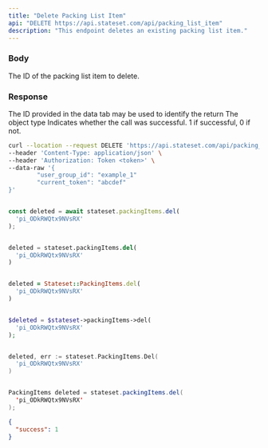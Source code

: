 ```yaml
---
title: "Delete Packing List Item"
api: "DELETE https://api.stateset.com/api/packing_list_item"
description: "This endpoint deletes an existing packing list item."
---
```


### Body

<ParamField body="id" type="string">
  The ID of the packing list item to delete.
</ParamField>

### Response

<ResponseField name="id" type="string">
  The ID provided in the data tab may be used to identify the return
</ResponseField>

<ResponseField name="object" type="string">
  The object type
</ResponseField>

<ResponseField name="success" type="number">
  Indicates whether the call was successful. 1 if successful, 0 if not.
</ResponseField>

<RequestExample>

```bash cURL
curl --location --request DELETE 'https://api.stateset.com/api/packing_list_item' \
--header 'Content-Type: application/json' \
--header 'Authorization: Token <token>' \
--data-raw '{
		"user_group_id": "example_1"
		"current_token": "abcdef"
}'
```

```javascript Node.js

const deleted = await stateset.packingItems.del(
  'pi_ODkRWQtx9NVsRX'
);

```

```python Python

deleted = stateset.packingItems.del(
  'pi_ODkRWQtx9NVsRX'
)

```

```ruby Ruby

deleted = Stateset::PackingItems.del(
  'pi_ODkRWQtx9NVsRX'
)

```

```php PHP

$deleted = $stateset->packingItems->del(
  'pi_ODkRWQtx9NVsRX'
);

```

```go Go

deleted, err := stateset.PackingItems.Del(
  'pi_ODkRWQtx9NVsRX'
)

```

```java Java

PackingItems deleted = stateset.packingItems.del(
  'pi_ODkRWQtx9NVsRX'
);

```

</RequestExample>

<ResponseExample>

```json Response
{
  "success": 1
}
```

</ResponseExample>

